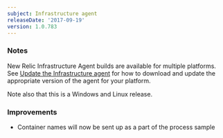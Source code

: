 ```yaml
---
subject: Infrastructure agent
releaseDate: '2017-09-19'
version: 1.0.783
---
```


### Notes

New Relic Infrastructure Agent builds are available for multiple platforms. See [Update the Infrastructure agent](https://docs.newrelic.com/docs/infrastructure/new-relic-infrastructure/installation/update-infrastructure-agent) for how to download and update the appropriate version of the agent for your platform.

Note also that this is a Windows and Linux release.

### Improvements

* Container names will now be sent up as a part of the process sample
